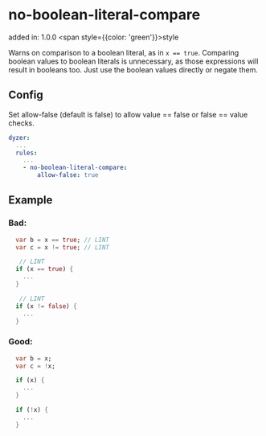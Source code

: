 # no-boolean-literal-compare
added in: 1.0.0 <span style={{color: 'green'}}>style</span>

Warns on comparison to a boolean literal, as in `x == true`. Comparing boolean values to boolean literals is unnecessary, as those expressions will result in booleans too. Just use the boolean values directly or negate them.

## Config
Set allow-false (default is false) to allow value == false or false == value checks.
```yaml
dyzer:
  ...
  rules:
    ...
    - no-boolean-literal-compare:
        allow-false: true
```
## Example
### Bad:
```dart
  var b = x == true; // LINT
  var c = x != true; // LINT

   // LINT
  if (x == true) {
    ...
  }

   // LINT
  if (x != false) {
    ...
  }
```
### Good:
```dart
  var b = x;
  var c = !x;

  if (x) {
    ...
  }

  if (!x) {
    ...
  }
```
